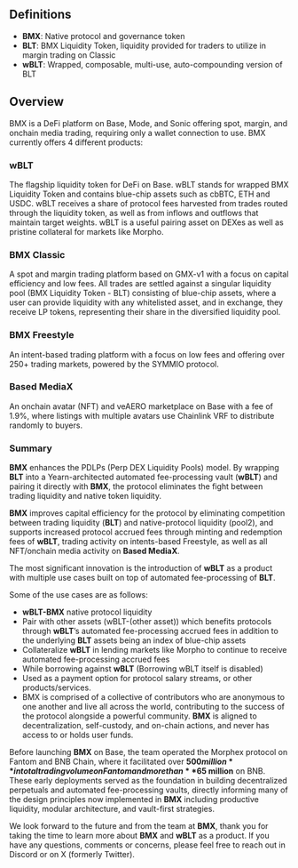 ## Definitions
- **BMX**: Native protocol and governance token
- **BLT**: BMX Liquidity Token, liquidity provided for traders to utilize in margin trading on Classic
- **wBLT**: Wrapped, composable, multi-use, auto-compounding version of BLT

## Overview

BMX is a DeFi platform on Base, Mode, and Sonic offering spot, margin, and onchain media trading, requiring only a wallet connection to use. BMX currently offers 4 different products:

### wBLT
The flagship liquidity token for DeFi on Base. wBLT stands for wrapped BMX Liquidity Token and contains blue-chip assets such as cbBTC, ETH and USDC. wBLT receives a share of protocol fees harvested from trades routed through the liquidity token, as well as from inflows and outflows that maintain target weights. wBLT is a useful pairing asset on DEXes as well as pristine collateral for markets like Morpho.

### BMX Classic
A spot and margin trading platform based on GMX-v1 with a focus on capital efficiency and low fees. All trades are settled against a singular liquidity pool (BMX Liquidity Token - BLT) consisting of blue-chip assets, where a user can provide liquidity with any whitelisted asset, and in exchange, they receive LP tokens, representing their share in the diversified liquidity pool.

### BMX Freestyle
An intent-based trading platform with a focus on low fees and offering over 250+ trading markets, powered by the SYMMIO protocol.

### Based MediaX
An onchain avatar (NFT) and veAERO marketplace on Base with a fee of 1.9%, where listings with multiple avatars use Chainlink VRF to distribute randomly to buyers.

### Summary
**BMX** enhances the PDLPs (Perp DEX Liquidity Pools) model. By wrapping **BLT** into a Yearn-architected automated fee-processing vault (**wBLT**) and pairing it directly with **BMX**, the protocol eliminates the fight between trading liquidity and native token liquidity.

**BMX** improves capital efficiency for the protocol by eliminating competition between trading liquidity (**BLT**) and native-protocol liquidity (pool2), and supports increased protocol accrued fees through minting and redemption fees of **wBLT**, trading activity on intents-based Freestyle, as well as all NFT/onchain media activity on **Based MediaX**.

The most significant innovation is the introduction of **wBLT** as a product with multiple use cases built on top of automated fee-processing of **BLT**.

Some of the use cases are as follows:
- **wBLT-BMX** native protocol liquidity
- Pair with other assets (wBLT-(other asset)) which benefits protocols through **wBLT**’s automated fee-processing accrued fees in addition to the underlying **BLT** assets being an index of blue-chip assets
- Collateralize **wBLT** in lending markets like Morpho to continue to receive automated fee-processing accrued fees
- While borrowing against **wBLT** (Borrowing wBLT itself is disabled)
- Used as a payment option for protocol salary streams, or other products/services.
- BMX is comprised of a collective of contributors who are anonymous to one another and live all across the world, contributing to the success of the protocol alongside a powerful community. **BMX** is aligned to decentralization, self-custody, and on-chain actions, and never has access to or holds user funds.

Before launching **BMX** on Base, the team operated the Morphex protocol on Fantom and BNB Chain, where it facilitated over **$500 million** in total trading volume on Fantom and more than **$65 million** on BNB. These early deployments served as the foundation in building decentralized perpetuals and automated fee-processing vaults, directly informing many of the design principles now implemented in **BMX** including productive liquidity, modular architecture, and vault-first strategies.

We look forward to the future and from the team at **BMX**, thank you for taking the time to learn more about **BMX** and **wBLT** as a product. If you have any questions, comments or concerns, please feel free to reach out in Discord or on X (formerly Twitter).